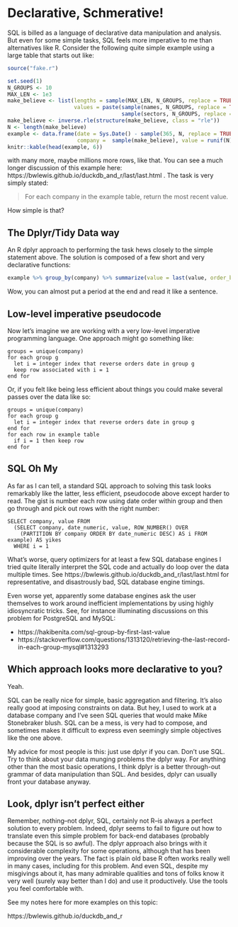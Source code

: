 # Declarative, Schmerative!

SQL is billed as a language of declarative data manipulation and analysis. But even
for some simple tasks, SQL feels more imperative to me than alternatives like R.
Consider the following quite simple example using a large table that starts out
like:

```r
source("fake.r")

set.seed(1)
N_GROUPS <- 10
MAX_LEN <- 1e3
make_believe <- list(lengths = sample(MAX_LEN, N_GROUPS, replace = TRUE),
                     values = paste(sample(names, N_GROUPS, replace = TRUE),
                                    sample(sectors, N_GROUPS, replace = TRUE)))
make_believe <- inverse.rle(structure(make_believe, class = "rle"))
N <- length(make_believe)
example <- data.frame(date = Sys.Date() - sample(365, N, replace = TRUE),
                      company =  sample(make_believe), value = runif(N), stringsAsFactors = TRUE)
knitr::kable(head(example, 6))
```
with many more, maybe millions more rows, like that. You can see a much
longer discussion of this example here:
https://bwlewis.github.io/duckdb_and_r/last/last.html .
The task is very simply stated:

> For each company in the example table, return the most recent value.

How simple is that?


## The Dplyr/Tidy Data way

An R dplyr approach to performing the task hews closely to the simple statement
above. The solution is composed of a few short and very declarative
functions:

```r
example %>% group_by(company) %>% summarize(value = last(value, order_by = date))
```
Wow, you can almost put a period at the end and read it like a sentence.


## Low-level imperative pseudocode

Now let's imagine we are working with a very low-level imperative programming
language. One approach might go something like:

```
groups = unique(company)
for each group g
  let i = integer index that reverse orders date in group g
  keep row associated with i = 1
end for
```

Or, if you felt like being less efficient about things you could make several
passes over the data like so:

```
groups = unique(company)
for each group g
  let i = integer index that reverse orders date in group g
end for
for each row in example table
  if i = 1 then keep row
end for
```

## SQL Oh My

As far as I can tell, a standard SQL approach to solving this task looks
remarkably like the latter, less efficient, pseudocode above except harder to
read. The gist is number each row using date order within group and then go
through and pick out rows with the right number:

```
SELECT company, value FROM
  (SELECT company, date_numeric, value, ROW_NUMBER() OVER
    (PARTITION BY company ORDER BY date_numeric DESC) AS i FROM example) AS yikes
  WHERE i = 1
```

What's worse, query optimizers for at least a few SQL database engines I tried
quite literally interpret the SQL code and actually do loop over the data
multiple times. See 
https://bwlewis.github.io/duckdb_and_r/last/last.html
for representative, and disastrously bad, SQL database engine timings.

Even worse yet, apparently some database engines ask the user themselves to work
around inefficient implementations by using highly idiosyncratic tricks. See, for
instance illuminating discussions on this problem for PostgreSQL and MySQL:

* https://hakibenita.com/sql-group-by-first-last-value
* https://stackoverflow.com/questions/1313120/retrieving-the-last-record-in-each-group-mysql#1313293


## Which approach looks more declarative to you?

Yeah.

SQL can be really nice for simple, basic aggregation and filtering.  It's also
really good at imposing constraints on data.  But hey, I used to work at a
database company and I've seen SQL queries that would make Mike Stonebraker
blush. SQL can be a mess, is very had to compose, and sometimes makes it
difficult to express even seemingly simple objectives like the one above.

My advice for most people is this: just use dplyr if you can. Don't use SQL.
Try to think about your data munging problems the dplyr way.  For anything
other than the most basic operations, I think dplyr is a better through-out
grammar of data manipulation than SQL.  And besides, dplyr can usually front
your database anyway.


## Look, dplyr isn't perfect either

Remember, nothing--not dplyr, SQL, certainly not R--is always a perfect
solution to every problem. Indeed, dplyr seems to fail to figure out how to
translate even this simple problem for back-end databases (probably because the
SQL is so awful). The dplyr approach also brings with it considerable
complexity for some operations, although that has been improving over the
years. The fact is plain old base R often works really well in many cases,
including for this problem. And even SQL, despite my misgivings about it, has
many admirable qualities and tons of folks know it very well (surely way better
than I do) and use it productively. Use the tools you feel comfortable with.

See my notes here for more examples on this topic:

https://bwlewis.github.io/duckdb_and_r

<br/><br/>
